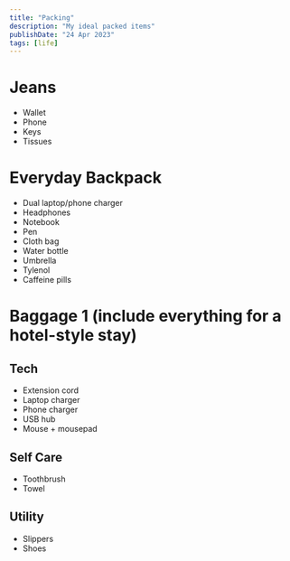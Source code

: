```yaml
---
title: "Packing"
description: "My ideal packed items"
publishDate: "24 Apr 2023"
tags: [life]
---
```


# Jeans

- Wallet
- Phone
- Keys
- Tissues

# Everyday Backpack

- Dual laptop/phone charger
- Headphones
- Notebook
- Pen
- Cloth bag
- Water bottle
- Umbrella
- Tylenol
- Caffeine pills

# Baggage 1 (include everything for a hotel-style stay)

## Tech

- Extension cord
- Laptop charger
- Phone charger
- USB hub
- Mouse + mousepad

## Self Care

- Toothbrush
- Towel

## Utility

- Slippers
- Shoes
